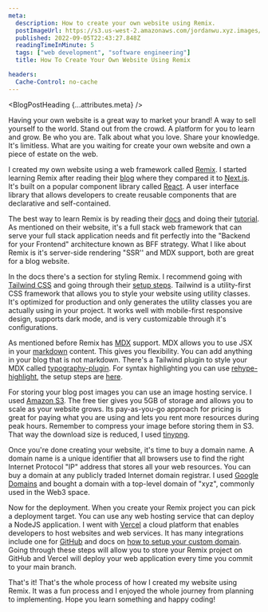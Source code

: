 ```yaml
---
meta:
  description: How to create your own website using Remix.
  postImageUrl: https://s3.us-west-2.amazonaws.com/jordanwu.xyz.images/how-to-create-your-own-website-using-remix.jpg
  published: 2022-09-05T22:43:27.848Z
  readingTimeInMinute: 5
  tags: ["web development", "software engineering"]
  title: How To Create Your Own Website Using Remix

headers:
  Cache-Control: no-cache
---
```



<BlogPostHeading {...attributes.meta} />

Having your own website is a great way to market your brand! A way to sell yourself to the world. Stand out from the crowd. A platform for you to learn and grow. Be who you are. Talk about what you love. Share your knowledge. It's limitless. What are you waiting for create your own website and own a piece of estate on the web.

I created my own website using a web framework called [Remix](https://remix.run). I started learning Remix after reading their [blog](https://remix.run/blog/remix-vs-next) where they compared it to [Next.js](https://nextjs.org). It's built on a popular component library called [React](https://reactjs.org). A user interface library that allows developers to create reusable components that are declarative and self-contained.

The best way to learn Remix is by reading their [docs](https://remix.run/docs) and doing their [tutorial](https://remix.run/docs/en/v1/tutorials/jokes). As mentioned on their website, it's a full stack web framework that can serve your full stack application needs and fit perfectly into the "Backend for your Frontend" architecture known as BFF strategy. What I like about Remix is it's server-side rendering "SSR'' and MDX support, both are great for a blog website.

In the docs there's a section for styling Remix. I recommend going with [Tailwind CSS](https://tailwindcss.com) and going through their [setup steps](https://tailwindcss.com/docs/guides/remix). Tailwind is a utility-first CSS framework that allows you to style your website using utility classes. It's optimized for production and only generates the utility classes you are actually using in your project. It works well with mobile-first responsive design, supports dark mode, and is very customizable through it's configurations.

As mentioned before Remix has [MDX](https://mdxjs.com) support. MDX allows you to use JSX in your [markdown](https://www.markdownguide.org/) content. This gives you flexibility. You can add anything in your blog that is not markdown. There's a Tailwind plugin to style your MDX called [typography-plugin](https://tailwindcss.com/docs/typography-plugin). For syntax highlighting you can use [rehype-highlight](https://github.com/rehypejs/rehype-highlight), the setup steps are [here](https://remix.run/docs/en/v1/guides/mdx#advanced-configuration).

For storing your blog post images you can use an image hosting service. I used [Amazon S3](https://aws.amazon.com/s3/). The free tier gives you 5GB of storage and allows you to scale as your website grows. Its pay-as-you-go approach for pricing is great for paying what you are using and lets you rent more resources during peak hours. Remember to compress your image before storing them in S3. That way the download size is reduced, I used [tinypng](https://tinypng.com).

Once you're done creating your website, it's time to buy a domain name. A domain name is a unique identifier that all browsers use to find the right Internet Protocol "IP" address that stores all your web resources. You can buy a domain at any publicly traded Internet domain registrar. I used [Google Domains](https://domains.google) and bought a domain with a top-level domain of "xyz", commonly used in the Web3 space.

Now for the deployment. When you create your Remix project you can pick a deployment target. You can use any web hosting service that can deploy a NodeJS application. I went with [Vercel](https://vercel.com) a cloud platform that enables developers to host websites and web services. It has many integrations include one for [GitHub](https://vercel.com/docs/concepts/git/vercel-for-github) and docs on [how to setup your custom domain](https://vercel.com/docs/concepts/projects/custom-domains). Going through these steps will allow you to store your Remix project on GitHub and Vercel will deploy your web application every time you commit to your main branch.

That's it! That's the whole process of how I created my website using Remix. It was a fun process and I enjoyed the whole journey from planning to implementing. Hope you learn something and happy coding!

